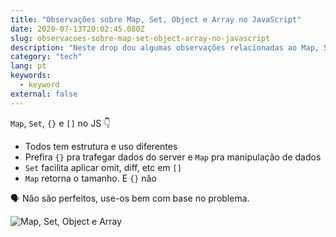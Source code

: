```yaml
---
title: "Observações sobre Map, Set, Object e Array no JavaScript"
date: 2020-07-13T20:02:45.080Z
slug: observacoes-sobre-map-set-object-array-no-javascript
description: "Neste drop dou algumas observações relacionadas ao Map, Set, Object e Array como estrutura de dados do JavaScript."
category: "tech"
lang: pt
keywords:
  - keyword
external: false
---
```



<Drop>

`Map`, `Set`, `{}` e `[]` no JS 👇

- Todos tem estrutura e uso diferentes
- Prefira `{}` pra trafegar dados do server e `Map` pra manipulação de dados
- `Set` facilita aplicar omit, diff, etc em `[]`
- `Map` retorna o tamanho. E `{}` não

🗣 Não são perfeitos, use-os bem com base no problema.

![Map, Set, Object e Array](https://pbs.twimg.com/media/Ec1ZeHHWAAEJb1B?format=jpg&name=medium)

</Drop>
